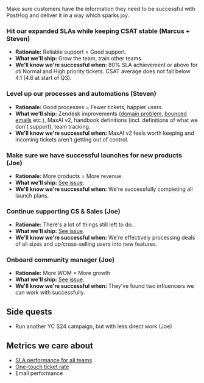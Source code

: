 Make sure customers have the information they need to be successful with PostHog and deliver it in a way which sparks joy.

### Hit our expanded SLAs while keeping CSAT stable (Marcus + Steven)
- **Rationale:** Reliable support = Good support.
- **What we'll ship:** Grow the team, train other teams. 
- **We'll know we're successful when:** 80% SLA achievement or above for _all_ Normal and High priority tickets. CSAT average does not fall below 4.1 (4.6 at start of Q3).

### Level up our processes and automations (Steven)
- **Rationale:** Good processes = Fewer tickets, happier users.
- **What we'll ship:** Zendesk improvements ([domain problem](https://github.com/PostHog/meta/issues/201), [bounced emails](https://github.com/PostHog/company-internal/issues/1324) etc.), MaxAI v2, handbook definitions (incl. definitions of what we don't support), team tracking.
- **We'll know we're successful when:** MaxAI v2 feels worth keeping and incoming tickets aren't getting out of control.

### Make sure we have successful launches for new products (Joe)
- **Rationale:** More products = More revenue. 
- **What we'll ship:** [See issue](https://github.com/PostHog/meta/issues/215).
- **We'll know we're successful when:** We're successfully completing all launch plans.

### Continue supporting CS & Sales (Joe)
- **Rationale:** There's a lot of things still left to do.
- **What we'll ship:** [See issue](https://github.com/PostHog/meta/issues/215).
- **We'll know we're successful when:** We're effectively processing deals of all sizes and up/cross-selling users into new features.

### Onboard community manager (Joe)
- **Rationale:** More WOM = More growth
- **What we'll ship:** [See issue](https://github.com/PostHog/meta/issues/215).
- **We'll know we're successful when:** They've found two influencers we can work with successfully.

## Side quests
- Run another YC S24 campaign, but with less direct work (Joe)

## Metrics we care about
- [SLA performance for all teams](https://posthoghelp.zendesk.com/explore/dashboard/4582AA201FBA169201131FB08B5FA60F92E98F6A4FCBBB6869A888ABA354A47C)
- [One-touch ticket rate](https://posthoghelp.zendesk.com/explore/dashboard/4582AA201FBA169201131FB08B5FA60F92E98F6A4FCBBB6869A888ABA354A47C)
- Email performance


